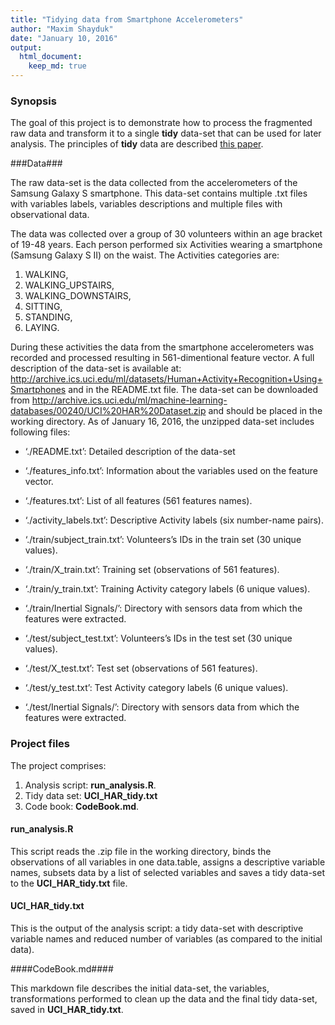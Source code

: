 ```yaml
---
title: "Tidying data from Smartphone Accelerometers"
author: "Maxim Shayduk"
date: "January 10, 2016"
output: 
  html_document:
    keep_md: true
---
```


### Synopsis ###
The goal of this project is to demonstrate how to process the fragmented raw data and transform it to a single **tidy** data-set that can be used for later analysis.  The  principles of **tidy** data are described [this paper](http://vita.had.co.nz/papers/tidy-data.pdf>). 

###Data###

The raw data-set is the data collected from the accelerometers of the Samsung Galaxy S smartphone. This data-set contains multiple .txt files  with variables labels, variables descriptions and multiple files with observational data. 

The data was collected over a group of 30 volunteers within an age bracket of 19-48 years. Each person performed six Activities wearing a smartphone (Samsung Galaxy S II) on the waist. The Activities categories are: 

  1. WALKING, 
  2. WALKING_UPSTAIRS, 
  3. WALKING_DOWNSTAIRS, 
  4. SITTING, 
  5. STANDING, 
  6. LAYING.

During these activities the data from the smartphone accelerometers was recorded and processed resulting in 561-dimentional feature vector. A full description of the data-set is available at: 
 <http://archive.ics.uci.edu/ml/datasets/Human+Activity+Recognition+Using+Smartphones> and in the README.txt file.
The data-set can be  downloaded from <http://archive.ics.uci.edu/ml/machine-learning-databases/00240/UCI%20HAR%20Dataset.zip> and should be placed in the working directory. 
As of January 16, 2016, the unzipped data-set includes following files:

- './README.txt':  Detailed description of the data-set

- './features_info.txt': Information about the variables used on the feature vector.
- './features.txt': List of all features (561 features names).
- './activity_labels.txt': Descriptive Activity labels (six number-name pairs).

- './train/subject_train.txt': Volunteers's IDs in the train set (30 unique values).
- './train/X_train.txt': Training set (observations of 561 features).
- './train/y_train.txt': Training Activity category labels (6 unique values).
- './train/Inertial Signals/': Directory with sensors data from which the features were extracted.


- './test/subject_test.txt': Volunteers's IDs in the test set (30 unique values).
- './test/X_test.txt': Test set (observations of 561 features).
- './test/y_test.txt': Test  Activity category labels (6 unique values).
- './test/Inertial Signals/': Directory with sensors data from which the features were extracted.

### Project files###

The project comprises:

  1. Analysis script: **run_analysis.R**.
  2. Tidy data set:  **UCI_HAR_tidy.txt**
  3. Code book: **CodeBook.md**.

#### run_analysis.R ####

This script reads the .zip file in the working directory, binds the observations of all variables in one data.table, assigns a descriptive variable names, subsets data by a list of selected variables and saves a tidy data-set to the **UCI_HAR_tidy.txt** file.

#### UCI_HAR_tidy.txt ####

This is the output of the analysis script: a tidy data-set with descriptive variable names and reduced number of variables (as compared to the initial data).


####CodeBook.md####

 This markdown file describes the initial data-set, the variables, transformations performed to clean up the data and the final tidy data-set,  saved in **UCI_HAR_tidy.txt**.